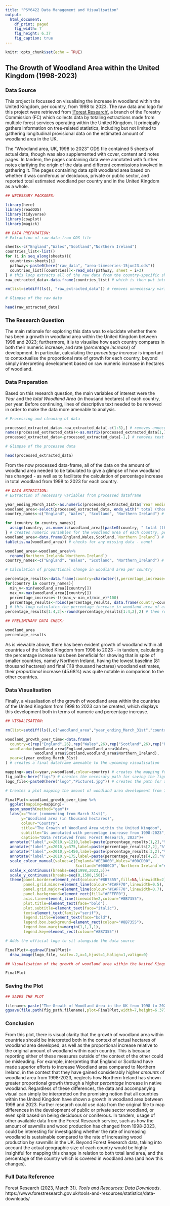 ```yaml
---
title: "PSY6422 Data Management and Visualisation"
output:
  html_document:
    df_print: paged
    fig_width: 7
    fig_height: 6.37
    fig_caption: true
---
```


```r
knitr::opts_chunk$set(echo = TRUE)
```


## The Growth of Woodland Area within the United Kingdom (1998-2023)

### Data Source

This project is focussed on visualising the increase in woodland within the United Kingdom, per country, from 1998 to 2023. The raw data and logo for this project were retrieved from ['Forest Research'](https://www.forestresearch.gov.uk/tools-and-resources/statistics/data-downloads/), a branch of the Forestry Commission (FC) which collects data by totaling extractions made from multiple forest services operating within the United Kingdom. It principally gathers information on tree-related statistics, including but not limited to gathering longitudinal provisional data on the estimated amount of woodland area in the UK.

The “Woodland area, UK, 1998 to 2023” ODS file contained 5 sheets of actual data, though was also supplemented with cover, content and notes pages. In tandem, the pages containing data were annotated with further notes clarifying the origin of the data and different commissions involved in gathering it. The pages containing data split woodland area based on whether it was coniferous or deciduous, private or public sector, and reported total estimated woodland per country and in the United Kingdom as a whole.

```r
## NECESSARY PACKAGES:

library(here)
library(readODS)
library(tidyverse)
library(cowplot)
library(magick)

## DATA PREPARATION:
# Extraction of raw data from ODS file

sheets<-c("England","Wales","Scotland","Northern Ireland")
countries_list<-list()
for (i in seq_along(sheets)){
  countries<-sheets[i]
  pathway<-paste0(here("raw_data", "area-timeseries-15jun23.ods"))
  countries_list[[countries]]<-read_ods(pathway, sheet = i+3)
} # this loop extracts all of the raw data from the country-specific sheets
raw_extracted_data<-data.frame(countries_list) # which is then put into a dataframe

rm(list=setdiff(ls(), "raw_extracted_data")) # removes unnecessary variables to clean environment

# Glimpse of the raw data

head(raw_extracted_data)
```


### The Research Question

The main rationale for exploring this data was to elucidate whether there has been a growth in woodland area within the United Kingdom between 1998 and 2023; furthermore, it is to visualise how each country compares in both their numeric increase, and rate (*percentage increase*) of development. In particular, calculating the *percentage increase* is important to contextualise the proportional rate of growth for each country, beyond simply interpreting development based on raw numeric increase in hectares of woodland.

### Data Preparation

Based on this research question, the main variables of interest were the *Year* and the *total Woodland Area* (in thousand hectares) of each country, per year. Before continuing, lines of descriptive text needed to be removed in order to make the data more amenable to analysis.

```r
# Processing and cleaning of data

processed_extracted_data<-raw_extracted_data[-c(1:3),] # removes unnecessary text
names(processed_extracted_data)<-as.matrix(processed_extracted_data[1,]) # labels each column by their original titles
processed_extracted_data<-processed_extracted_data[-1,] # removes text names from the data

# Glimpse of the processed data

head(processed_extracted_data)
```

From the now processed data-frame, all of the data on the amount of woodland area needed to be tabulated to give a glimpse of how woodland has changed - as well as to facilitate the calculation of percentage increase in total woodland from 1998 to 2023 for each country.

```r
## DATA EXTRACTION: 
# Extraction of necessary variables from processed dataframe

year_ending_March_31st<-as.numeric(processed_extracted_data$`Year ending 31 March`) # The Year
woodland_area<-select(processed_extracted_data, ends_with(" total (thousand ha)")) # Amount of Woodland Area
country_names<-c("England", "Wales", "Scotland", "Northern Ireland") # Country Names

for (country in country_names){
  assign(country, as.numeric(woodland_area[[paste0(country, " total (thousand ha)")]]))
} # creates numeric variables for the woodland area of each country, per year
woodland_area<-data.frame(England,Wales,Scotland,`Northern Ireland`) # which is then put back into the dataframe
table(is.na(woodland_area)) # checks for any missing data - none!

woodland_area<-woodland_area%>%
  rename(Northern_Ireland=`Northern.Ireland`)
country_names<-c("England", "Wales", "Scotland", "Northern_Ireland") # corrects for interaction issues caused by spacing of `Northern Ireland`

# Calculation of proportional change in woodland area per country

percentage_results<-data.frame(country=character(),percentage_increase=numeric(),stringsAsFactors=FALSE) # creates an empty dataframe
for(country in country_names){
  min_v<-min(woodland_area[[country]])
  max_v<-max(woodland_area[[country]])
  percentage_increase<-(((max_v-min_v)/min_v)*100)
  percentage_results<-rbind(percentage_results, data.frame(country=country,percentage_increase=percentage_increase))
} # this loop calculates the percentage increase in woodland area of each country from 1998-2023
percentage_results[1:4,2]<-round(percentage_results[1:4,2],2) # then rounds the data to 2 decimal places

## PRELIMINARY DATA CHECK: 

woodland_area
percentage_results
```

As is viewable above, there has been evident growth of woodland within all countries of the United Kingdom from 1998 to 2023 - in tandem, calculating the percentage increase has been beneficial for showing that in spite of smaller countries, namely Northern Ireland, having the lowest baseline (81 thousand hectares) and final (118 thousand hectares) woodland estimates, their *proportional* increase (45.68%) was quite notable in comparison to the other countries.

### Data Visualisation

Finally, a visualisation of the growth of woodland area within the countries of the United Kingdom from 1998 to 2023 can be created, which displays this development both in terms of numeric and percentage increase.

```r
## VISUALISATION:

rm(list=setdiff(ls(),c("woodland_area","year_ending_March_31st","country_names","percentage_results"))) # removes all unnecessary variables

woodland_growth_over_time<-data.frame(
  country=c(rep("England",26),rep("Wales",26),rep("Scotland",26),rep("Northern Ireland",26)),
  woodland=c(woodland_area$England,woodland_area$Wales,
             woodland_area$Scotland,woodland_area$Northern_Ireland),
  year=c(year_ending_March_31st)
) # creates a final dataframe amenable to the upcoming visualisation

mapping<-aes(x=year,y=woodland,colour=country) # creates the mapping for the visualisation
fig_path<-here("figs") # creates the necessary path for saving the figure
logo_file<-paste0(here("logo","Picture1.jpg")) # creates the path for applying the logo

# Creates a plot mapping the amount of woodland area development from 1998-2023, as divisable by country, and as annotated with percentage increase

FinalPlot<-woodland_growth_over_time %>%
  ggplot(mapping=mapping)+
  geom_smooth(method="gam")+
  labs(x="Year (commencing from March 31st)",
       y="Woodland area (in thousand hectares)",
       colour="Country",
       title="The Growth of Woodland Area within the United Kingdom",
       subtitle="As annotated with percentage increase from 1998-2023",
       caption="Data retrieved from: Forest Research, 2023")+
  annotate("label",x=2010,y=1210,label=paste(percentage_results[1,2],"%"),colour="#EE0000",size=3,fontface="bold")+
  annotate("label",x=2010,y=375,label=paste(percentage_results[2,2],"%"),colour="#00CD00",size=3,fontface="bold")+
  annotate("label",x=2010,y=1450,label=paste(percentage_results[3,2],"%"),colour="#0000CD",size=3,fontface="bold")+
  annotate("label",x=2010,y=175,label=paste(percentage_results[4,2],"%"),colour="#FFA500",size=3,fontface="bold")+
  scale_colour_manual(values=c(England="#EE0000",Wales="#00CD00",
                               Scotland="#0000CD",`Northern Ireland`="#FFA500"))+
  scale_x_continuous(breaks=seq(1998,2023,5))+
  scale_y_continuous(breaks=seq(0,1500,150))+
  theme(panel.border=element_rect(colour="#8B7355",fill=NA,linewidth=2),
        panel.grid.minor=element_line(colour="#CAFF70",linewidth=0.5),
        panel.grid.major=element_line(colour="#CAFF70",linewidth=0.7),
        panel.background=element_rect(fill="#FFFFF0"),
        axis.line=element_line(linewidth=2,colour="#8B7355"),
        plot.title=element_text(face="bold"),
        plot.subtitle=element_text(face="italic"),
        text=element_text(family="serif"),
        legend.title=element_text(face="bold"),
        legend.box.background=element_rect(colour="#8B7355"),
        legend.box.margin=margin(1,1,1,1),
        legend.key=element_rect(colour="#8B7355"))

# Adds the official logo to sit alongside the data source

FinalPlot<-ggdraw(FinalPlot)+
  draw_image(logo_file, scale=.2,x=1,hjust=1,halign=1,valign=0)

## Visualisation of the growth of woodland area within the United Kingdom, from 1998 to 2023

FinalPlot
```

### Saving the Plot

```r
## SAVES THE PLOT

filename<-paste("The Growth of Woodland Area in the UK from 1998 to 2023.png",sep="")
ggsave(file.path(fig_path,filename),plot=FinalPlot,width=7,height=6.37)
```

### Conclusion

From this plot, there is visual clarity that the growth of woodland area within countries should be interpreted both in the context of actual hectares of woodland area developed, as well as the proportional increase relative to the original amount of woodland within each country. This is because reporting either of these measures outside of the context of the other could be misleading. For example, interpreting that England or Scotland have made superior efforts to increase Woodland area compared to Northern Ireland, in the context that they have gained considerably higher *amounts* of woodland area from 1998-2023, neglects how Northern Ireland has shown greater proportional growth through a higher *percentage* increase in native woodland. 
Regardless of these differences, the data and accompanying visual can simply be interpreted on the promising notion that all countries within the United Kingdom have shown a growth in woodland area between 1998 and 2023. Further research could use data from the original file to map differences in the development of public or private sector woodland, or even split based on being deciduous or coniferous. In tandem, usage of other available data from the Forest Research service, such as how the amount of sawmills and wood production has changed from 1998-2023, could be interesting for investigating whether the rate of increasing woodland is sustainable compared to the rate of increasing wood production by sawmills in the UK. Beyond Forest Research data, taking into account the actual geographic size of each country would be highly insightful for mapping this change in relation to both total land area, and the percentage of the country which is covered in woodland area (and how this changes).

### Full Data Reference

Forest Research (2023, March 31). *Tools and Resources: Data Downloads*. https://www.forestresearch.gov.uk/tools-and-resources/statistics/data-downloads/
